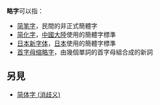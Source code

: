 '''略字'''可以指：

* [[简笔字|简笔字]]，民間的非正式簡體字
* [[简化字|简化字]]，[[中國大陸|中國大陸]]使用的簡體字標準
* [[日本新字体|日本新字体]]，[[日本|日本]]使用的簡體字標準
* [[首字母缩略字|首字母缩略字]]，由幾個單詞的首字母組合成的新詞

==另見==
* [[简体字_(消歧义)|简体字 (消歧义)]]

{{disambig|CAT=二字消歧义}}